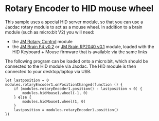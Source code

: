 # Rotary Encoder to HID mouse wheel

This sample uses a special HID server module, so that you
can use a Jacdac rotary module to act as a mouse wheel.
In addition to a brain module (such as micro:bit V2)
you will need:

-   the [JM Rotary Control](/devices/microsoft/research/jmrotarycontrolbuttonv10) module
-   the [JM Brain F4 v0.2](/devices/microsoft/research/jmbrainf441v02) or [JM Brain RP2040 v0.1](/devices/microsoft/research/jmbrainrp204059v01) module,
    loaded with the HID Keyboard + Mouse firmware that is available via the same links

The following program can be loaded onto a micro:bit, which should be connected to the HID module via
Jacdac. The HID module is then connected to your desktop/laptop via USB.

```blocks
let lastposition = 0
modules.rotaryEncoder1.onPositionChanged(function () {
    if (modules.rotaryEncoder1.position() - lastposition < 0) {
        modules.hidMouse1.wheel(-1, 0)
    } else {
        modules.hidMouse1.wheel(1, 0)
    }
    lastposition = modules.rotaryEncoder1.position()
})
```
